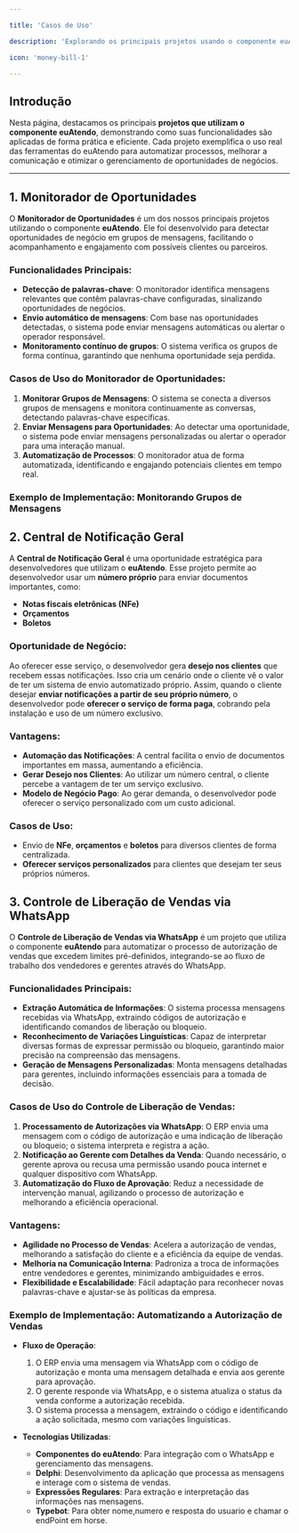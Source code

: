 ```yaml
---

title: 'Casos de Uso'

description: 'Explorando os principais projetos usando o componente euAtendo'

icon: 'money-bill-1'

---
```


## Introdução

Nesta página, destacamos os principais **projetos que utilizam o componente euAtendo**, demonstrando como suas funcionalidades são aplicadas de forma prática e eficiente. Cada projeto exemplifica o uso real das ferramentas do euAtendo para automatizar processos, melhorar a comunicação e otimizar o gerenciamento de oportunidades de negócios.

---

<AccordionGroup>
  <Accordion icon="server" title="1. Monitorador de Oportunidades">

  ## 1. Monitorador de Oportunidades

  O **Monitorador de Oportunidades** é um dos nossos principais projetos utilizando o componente **euAtendo**. Ele foi desenvolvido para detectar oportunidades de negócio em grupos de mensagens, facilitando o acompanhamento e engajamento com possíveis clientes ou parceiros.

  ### Funcionalidades Principais:
  - **Detecção de palavras-chave**: O monitorador identifica mensagens relevantes que contêm palavras-chave configuradas, sinalizando oportunidades de negócios.
  - **Envio automático de mensagens**: Com base nas oportunidades detectadas, o sistema pode enviar mensagens automáticas ou alertar o operador responsável.
  - **Monitoramento contínuo de grupos**: O sistema verifica os grupos de forma contínua, garantindo que nenhuma oportunidade seja perdida.

  ### Casos de Uso do Monitorador de Oportunidades:
  1. **Monitorar Grupos de Mensagens**: O sistema se conecta a diversos grupos de mensagens e monitora continuamente as conversas, detectando palavras-chave específicas.
  2. **Enviar Mensagens para Oportunidades**: Ao detectar uma oportunidade, o sistema pode enviar mensagens personalizadas ou alertar o operador para uma interação manual.
  3. **Automatização de Processos**: O monitorador atua de forma automatizada, identificando e engajando potenciais clientes em tempo real.

  ### Exemplo de Implementação: Monitorando Grupos de Mensagens
  </Accordion>
  
  <Accordion icon="server" title="2. Central de Notificação Geral">

  ## 2. Central de Notificação Geral

  A **Central de Notificação Geral** é uma oportunidade estratégica para desenvolvedores que utilizam o **euAtendo**. Esse projeto permite ao desenvolvedor usar um **número próprio** para enviar documentos importantes, como:
  
  - **Notas fiscais eletrônicas (NFe)**
  - **Orçamentos**
  - **Boletos**

  ### Oportunidade de Negócio:
  
  Ao oferecer esse serviço, o desenvolvedor gera **desejo nos clientes** que recebem essas notificações. Isso cria um cenário onde o cliente vê o valor de ter um sistema de envio automatizado próprio. Assim, quando o cliente desejar **enviar notificações a partir de seu próprio número**, o desenvolvedor pode **oferecer o serviço de forma paga**, cobrando pela instalação e uso de um número exclusivo.

  ### Vantagens:
  - **Automação das Notificações**: A central facilita o envio de documentos importantes em massa, aumentando a eficiência.
  - **Gerar Desejo nos Clientes**: Ao utilizar um número central, o cliente percebe a vantagem de ter um serviço exclusivo.
  - **Modelo de Negócio Pago**: Ao gerar demanda, o desenvolvedor pode oferecer o serviço personalizado com um custo adicional.

  ### Casos de Uso:
  - Envio de **NFe**, **orçamentos** e **boletos** para diversos clientes de forma centralizada.
  - **Oferecer serviços personalizados** para clientes que desejam ter seus próprios números.

  </Accordion>

  <Accordion icon="server" title="3. Controle de Liberação de Vendas via WhatsApp">

  ## 3. Controle de Liberação de Vendas via WhatsApp

  O **Controle de Liberação de Vendas via WhatsApp** é um projeto que utiliza o componente **euAtendo** para automatizar o processo de autorização de vendas que excedem limites pré-definidos, integrando-se ao fluxo de trabalho dos vendedores e gerentes através do WhatsApp.

  ### Funcionalidades Principais:
  - **Extração Automática de Informações**: O sistema processa mensagens recebidas via WhatsApp, extraindo códigos de autorização e identificando comandos de liberação ou bloqueio.
  - **Reconhecimento de Variações Linguísticas**: Capaz de interpretar diversas formas de expressar permissão ou bloqueio, garantindo maior precisão na compreensão das mensagens.
  - **Geração de Mensagens Personalizadas**: Monta mensagens detalhadas para gerentes, incluindo informações essenciais para a tomada de decisão.

  ### Casos de Uso do Controle de Liberação de Vendas:
  1. **Processamento de Autorizações via WhatsApp**: O ERP envia uma mensagem com o código de autorização e uma indicação de liberação ou bloqueio; o sistema interpreta e registra a ação.
  2. **Notificação ao Gerente com Detalhes da Venda**: Quando necessário, o gerente aprova ou recusa uma permissão usando pouca internet e qualquer dispositivo com WhatsApp.
  3. **Automatização do Fluxo de Aprovação**: Reduz a necessidade de intervenção manual, agilizando o processo de autorização e melhorando a eficiência operacional.

  ### Vantagens:
  - **Agilidade no Processo de Vendas**: Acelera a autorização de vendas, melhorando a satisfação do cliente e a eficiência da equipe de vendas.
  - **Melhoria na Comunicação Interna**: Padroniza a troca de informações entre vendedores e gerentes, minimizando ambiguidades e erros.
  - **Flexibilidade e Escalabilidade**: Fácil adaptação para reconhecer novas palavras-chave e ajustar-se às políticas da empresa.

  ### Exemplo de Implementação: Automatizando a Autorização de Vendas
  - **Fluxo de Operação**:
    1. O ERP envia uma mensagem via WhatsApp com o código de autorização e monta uma mensagem detalhada e envia aos gerente para aprovação.
    2. O gerente responde via WhatsApp, e o sistema atualiza o status da venda conforme a autorização recebida.
	3. O sistema processa a mensagem, extraindo o código e identificando a ação solicitada, mesmo com variações linguísticas.
    
  - **Tecnologias Utilizadas**:
    - **Componentes do euAtendo**: Para integração com o WhatsApp e gerenciamento das mensagens.
    - **Delphi**: Desenvolvimento da aplicação que processa as mensagens e interage com o sistema de vendas.
    - **Expressões Regulares**: Para extração e interpretação das informações nas mensagens.
	- **Typebot**: Para obter nome,numero e resposta do usuario e chamar o endPoint em horse.

  </Accordion>

</AccordionGroup>